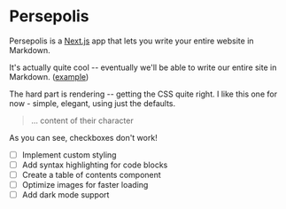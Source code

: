 # Persepolis

Persepolis is a [Next.js](https://nextjs.org/) app that lets you write your entire website in Markdown.

It's actually quite cool -- eventually we'll be able to write our entire site in Markdown. ([example](/about/example))

The hard part is rendering -- getting the CSS quite right. I like this one for now - simple, elegant, using just the defaults.

> ... content of their character

As you can see, checkboxes don't work!

- [ ] Implement custom styling
- [ ] Add syntax highlighting for code blocks
- [ ] Create a table of contents component
- [ ] Optimize images for faster loading
- [ ] Add dark mode support
